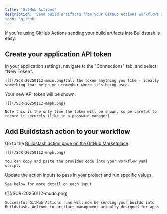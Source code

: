 ```yaml
---
title: 'GitHub Actions'
description: 'Send build artifacts from your GitHub Actions workflows into Buildstash'
icon: 'github'
---
```


If you're using GitHub Actions sending your build artifacts into Buildstash is easy.

## Create your application API token

<Steps>
  <Step title="Create API token">
    In your application settings, navigate to the "Connections" tab, and select "New Token".

    ![](/SCR-20250112-mmio.png)Call the token anything you like - ideally something that helps you remember where it's being used.


  </Step>

  <Step title="Safely store for use">
    Your new API token will be shown.

    ![](/SCR-20250112-mmpk.png)

    Note this is the only time the token will be shown, so be careful to record it securely (like in a password manager).


  </Step>
</Steps>

## Add Buildstash action to your workflow

<Steps>
  <Step title="Install Buildstash action">
    Go to the <a href="https://github.com/marketplace/actions/buildstash" target="_blank">Buildstash action page on the GitHub Marketplace</a>.&#x20;

    ![](/SCR-20250112-mnph.png)

    You can copy and paste the provided code into your workflow yaml script.


  </Step>

  <Step title="Tweak input values accordingly">
    Update the action inputs to pass in your project and run specific values.



    See below for more detail on each input.


  </Step>

  <Step title="See your builds appear in Buildstash!">
    ![](/SCR-20250112-mudo.png)

    Successful GitHub Actions runs will now be sending your builds into Buildstash. Welcome to artifact management actually designed for apps.


  </Step>
</Steps>
